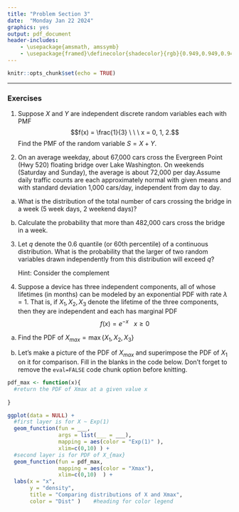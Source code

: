 ```yaml
---
title: "Problem Section 3"
date:  "Monday Jan 22 2024"
graphics: yes
output: pdf_document
header-includes:
    - \usepackage{amsmath, amssymb}
    - \usepackage{framed}\definecolor{shadecolor}{rgb}{0.949,0.949,0.949}
---
```


```r
knitr::opts_chunk$set(echo = TRUE)
```

\begin{shaded}

\textbf{Learning Outcomes}

The problems are designed to build conceptual understanding and problem-solving skills. The emphasis is on learning to find, evaluate and build confidence. The specific tasks include: 

 
   - Finding the distribution of the sum of two independent random variables
   
  - Finding the mean and variance of the sum of independent normal random variables.
  
   - Performing probability calculations with a normal distribution
   
   
   - Find and work with the distribution of the sample maximum of continuous random variables

   - Back up and support work with relevant explanations


\end{shaded}


* * *

### Exercises 

1. Suppose $X$ and $Y$ are independent discrete random variables each with PMF 
$$f(x) = \frac{1}{3} \ \ \ x = 0, 1, 2.$$
Find the PMF of the random variable $S = X + Y$.

2. On an average weekday, about 67,000 cars cross the Evergreen Point (Hwy 520) floating bridge over Lake Washington. On weekends (Saturday and Sunday), the average is about 72,000 per day.Assume daily traffic counts are each approximately normal with given means and with standard deviation 1,000 cars/day, independent from day to day. 

a. What is the distribution of the total number of cars crossing the bridge in a week (5 week days, 2 weekend days)?

b. Calculate the probability that more than 482,000 cars cross the bridge in a week.


3. Let $q$ denote the 0.6 quantile (or 60th percentile) of a continuous distribution. 
What is the probability that the larger of two random variables drawn independently from this distribution will exceed $q$?  
   
   Hint: Consider the complement
   
   

4. Suppose a device has three independent components, all of whose lifetimes (in months) can be modeled by an exponential PDF with rate $\lambda = 1$. That is, if $X_1,X_2,X_3$ denote the lifetime of the three components, then they are independent and each has marginal PDF
    $$f(x)= e^{-x} \ \ \ x \geq 0$$

a. Find the PDF of $X_{max} = \max\{X_1,X_2,X_3\}$ 


b. Let's make a picture of the PDF of $X_{max}$ and superimpose the PDF of $X_1$ on it for comparison. Fill in the blanks in the code below. Don't forget to remove the `eval=FALSE` code chunk option before knitting.

    
    
```r

pdf_max <- function(x){
  #return the PDF of Xmax at a given value x
  
}

ggplot(data = NULL) +
  #first layer is for X ~ Exp(1)
  geom_function(fun = ___, 
                args = list(___ = ___),
                mapping = aes(color = "Exp(1)" ),
                xlim=c(0,10) ) +
  #second layer is for PDF of X_{max}
  geom_function(fun = pdf_max,
                mapping = aes(color = "Xmax"),
                xlim=c(0,10)  ) +
  labs(x = "x",
       y = "density",
       title = "Comparing distributions of X and Xmax",
       color = "Dist" )    #heading for color legend
  

```
